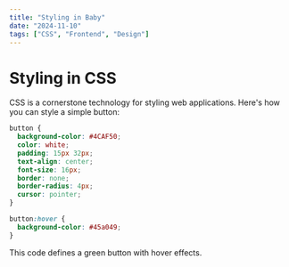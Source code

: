 ```yaml
---
title: "Styling in Baby"
date: "2024-11-10"
tags: ["CSS", "Frontend", "Design"]
---
```


# Styling in CSS

CSS is a cornerstone technology for styling web applications. Here's how you can style a simple button:

```css
button {
  background-color: #4CAF50;
  color: white;
  padding: 15px 32px;
  text-align: center;
  font-size: 16px;
  border: none;
  border-radius: 4px;
  cursor: pointer;
}

button:hover {
  background-color: #45a049;
}
```

This code defines a green button with hover effects.
